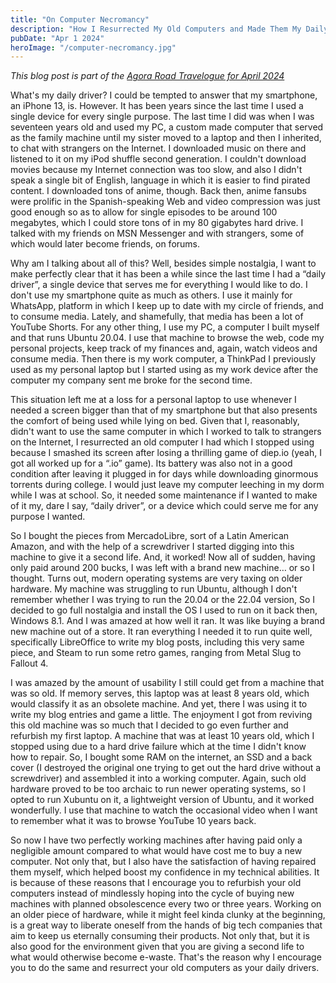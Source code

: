 ```yaml
---
title: "On Computer Necromancy"
description: "How I Resurrected My Old Computers and Made Them My Daily Drivers"
pubDate: "Apr 1 2024"
heroImage: "/computer-necromancy.jpg"
---
```


_This blog post is part of the [Agora Road Travelogue for April 2024](https://forum.agoraroad.com/index.php?threads/agora-road-travelogue-april-24.6615/)_

What's my daily driver? I could be tempted to answer that my smartphone, an iPhone 13, is. However. It has been
years since the last time I used a single device for every single purpose. The last time I did was when I was
seventeen years old and used my PC, a custom made computer that served as the family machine until my sister moved
to a laptop and then I inherited, to chat with strangers on the Internet. I downloaded music on there and listened
to it on my iPod shuffle second generation. I couldn't download movies because my Internet connection was too
slow, and also I didn't speak a single bit of English, language in which it is easier to find pirated content. I
downloaded tons of anime, though. Back then, anime fansubs were prolific in the Spanish-speaking Web and video
compression was just good enough so as to allow for single episodes to be around 100 megabytes, which I could
store tons of in my 80 gigabytes hard drive. I talked with my friends on MSN Messenger and with strangers, some of
which would later become friends, on forums.

Why am I talking about all of this? Well, besides simple nostalgia, I want to make perfectly clear that it has
been a while since the last time I had a “daily driver”, a single device that serves me for everything I would
like to do. I don't use my smartphone quite as much as others. I use it mainly for WhatsApp, platform in which I
keep up to date with my circle of friends, and to consume media. Lately, and shamefully, that media has been a lot
of YouTube Shorts. For any other thing, I use my PC, a computer I built myself and that runs Ubuntu 20.04. I use
that machine to browse the web, code my personal projects, keep track of my finances and, again, watch videos and
consume media. Then there is my work computer, a ThinkPad I previously used as my personal laptop but I started
using as my work device after the computer my company sent me broke for the second time.

This situation left me at a loss for a personal laptop to use whenever I needed a screen bigger than that of my
smartphone but that also presents the comfort of being used while lying on bed. Given that I, reasonably, didn't
want to use the same computer in which I worked to talk to strangers on the Internet, I resurrected an old
computer I had which I stopped using because I smashed its screen after losing a thrilling game of diep.io (yeah,
I got all worked up for a “.io” game). Its battery was also not in a good condition after leaving it plugged in
for days while downloading ginormous torrents during college. I would just leave my computer leeching in my dorm
while I was at school. So, it needed some maintenance if I wanted to make of it my, dare I say, “daily driver”, or
a device which could serve me for any purpose I wanted.

So I bought the pieces from MercadoLibre, sort of a Latin American Amazon, and with the help of a screwdriver I
started digging into this machine to give it a second life. And, it worked! Now all of sudden, having only paid
around 200 bucks, I was left with a brand new machine… or so I thought. Turns out, modern operating systems are
very taxing on older hardware. My machine was struggling to run Ubuntu, although I don't remember whether I was
trying to run the 20.04 or the 22.04 version, So I decided to go full nostalgia and install the OS I used to run
on it back then, Windows 8.1. And I was amazed at how well it ran. It was like buying a brand new machine out of a
store. It ran everything I needed it to run quite well, specifically LibreOffice to write my blog posts, including
this very same piece, and Steam to run some retro games, ranging from Metal Slug to Fallout 4.

I was amazed by the amount of usability I still could get from a machine that was so old. If memory serves, this
laptop was at least 8 years old, which would classify it as an obsolete machine. And yet, there I was using it to
write my blog entries and game a little. The enjoyment I got from reviving this old machine was so much that I
decided to go even further and refurbish my first laptop. A machine that was at least 10 years old, which I
stopped using due to a hard drive failure which at the time I didn't know how to repair. So, I bought some RAM on
the internet, an SSD and a back cover (I destroyed the original one trying to get out the hard drive without a
screwdriver) and assembled it into a working computer. Again, such old hardware proved to be too archaic to
run newer operating systems, so I opted to run Xubuntu on it, a lightweight version of Ubuntu, and it worked
wonderfully. I use that machine to watch the occasional video when I want to remember what it was to browse
YouTube 10 years back.

So now I have two perfectly working machines after having paid only a negligible amount compared to what would
have cost me to buy a new computer. Not only that, but I also have the satisfaction of having repaired them
myself, which helped boost my confidence in my technical abilities. It is because of these reasons that I
encourage you to refurbish your old computers instead of mindlessly hoping into the cycle of buying new machines
with planned obsolescence every two or three years. Working on an older piece of hardware, while it might feel
kinda clunky at the beginning, is a great way to liberate oneself from the hands of big tech companies that aim to
keep us eternally consuming their products. Not only that, but it is also good for the environment given that you
are giving a second life to what would otherwise become e-waste. That's the reason why I encourage you to do the
same and resurrect your old computers as your daily drivers.
